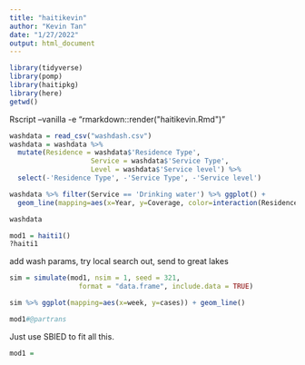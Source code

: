 ```yaml
---
title: "haitikevin"
author: "Kevin Tan"
date: "1/27/2022"
output: html_document
---
```


```r
library(tidyverse)
library(pomp)
library(haitipkg)
library(here)
getwd()
```


Rscript --vanilla -e "rmarkdown::render(\"haitikevin.Rmd\")"

```r
washdata = read_csv("washdash.csv") 
washdata = washdata %>% 
  mutate(Residence = washdata$'Residence Type', 
                    Service = washdata$'Service Type',
                    Level = washdata$'Service level') %>%
  select(-'Residence Type', -'Service Type', -'Service level')

washdata %>% filter(Service == 'Drinking water') %>% ggplot() + 
  geom_line(mapping=aes(x=Year, y=Coverage, color=interaction(Residence, Level)))

washdata
```

```r
mod1 = haiti1()
?haiti1
```

add wash params, try local search out, send to great lakes

```r
sim = simulate(mod1, nsim = 1, seed = 321,
                 format = "data.frame", include.data = TRUE)
```

```r
sim %>% ggplot(mapping=aes(x=week, y=cases)) + geom_line() 

```



```r
mod1#@partrans

```

Just use SBIED to fit all this.

```r
mod1 = 
```










